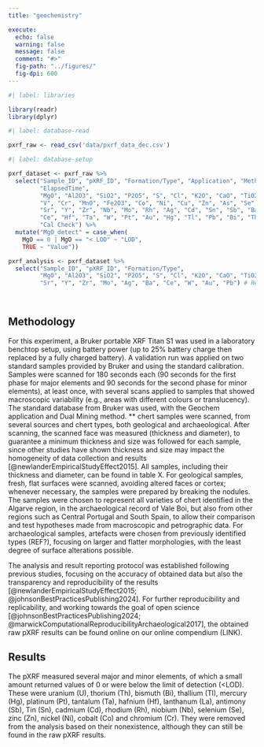 ```yaml
---
title: "geochemistry"

execute:
  echo: false
  warning: false
  message: false
  comment: "#>"
  fig-path: "../figures/"
  fig-dpi: 600
---
```


```r
#| label: libraries

library(readr)
library(dplyr)


```

```r
#| label: database-read

pxrf_raw <- read_csv('data/pxrf_data_dec.csv')


```

```r
#| label: database-setup

pxrf_dataset <- pxrf_raw %>%
  select("Sample_ID", "pXRF_ID", "Formation/Type", "Application", "Method",
         "ElapsedTime",
         "MgO", "Al2O3", "SiO2", "P2O5", "S", "Cl", "K2O", "CaO", "TiO2",
         "V", "Cr", "MnO", "Fe2O3", "Co", "Ni", "Cu", "Zn", "As", "Se", "Rb",
         "Sr", "Y", "Zr", "Nb", "Mo", "Rh", "Ag", "Cd", "Sn", "Sb", "Ba", "La",
         "Ce", "Hf", "Ta", "W", "Pt", "Au", "Hg", "Tl", "Pb", "Bi", "Th", "U",
         "Cal Check") %>% 
  mutate("MgO_detect" = case_when(
    MgO == 0 | MgO == "< LOD" ~ "LOD",
    TRUE ~ "Value"))

pxrf_analysis <- pxrf_dataset %>% 
  select("Sample_ID", "pXRF_ID", "Formation/Type",
         "MgO", "Al2O3", "SiO2", "P2O5", "S", "Cl", "K2O", "CaO", "TiO2", "V", "MnO", "Fe2O3", "Cu", "As", "Rb",
         "Sr", "Y", "Zr", "Mo", "Ag", "Ba", "Ce", "W", "Au", "Pb") # Removed elements with only 0 or <LOD values in all samples

  
```

## Methodology

For this experiment, a Bruker portable XRF Titan S1 was used in a laboratory benchtop setup, using battery power (up to 25% battery charge then replaced by a fully charged battery). A validation run was applied on two standard samples provided by Bruker and using the standard calibration. Samples were scanned for 180 seconds each (90 seconds for the first phase for major elements and 90 seconds for the second phase for minor elements), at least once, with several scans applied to samples that showed macroscopic variability (e.g., areas with different colours or translucency). The standard database from Bruker was used, with the Geochem application and Dual Mining method. \*\* chert samples were scanned, from several sources and chert types, both geological and archaeological. After scanning, the scanned face was measured (thickness and diameter), to guarantee a minimum thickness and size was followed for each sample, since other studies have shown thickness and size may impact the homogeneity of data collection and results [@newlanderEmpiricalStudyEffect2015]. All samples, including their thickness and diameter, can be found in table X. For geological samples, fresh, flat surfaces were scanned, avoiding altered faces or cortex; whenever necessary, the samples were prepared by breaking the nodules. The samples were chosen to represent all varieties of chert identified in the Algarve region, in the archaeological record of Vale Boi, but also from other regions such as Central Portugal and South Spain, to allow their comparison and test hypotheses made from macroscopic and petrographic data. For archaeological samples, artefacts were chosen from previously identified types (REF?), focusing on larger and flatter morphologies, with the least degree of surface alterations possible.

The analysis and result reporting protocol was established following previous studies, focusing on the accuracy of obtained data but also the transparency and reproducibility of the results [@newlanderEmpiricalStudyEffect2015; @johnsonBestPracticesPublishing2024]. For further reproducibility and replicability, and working towards the goal of open science [@johnsonBestPracticesPublishing2024; @marwickComputationalReproducibilityArchaeological2017], the obtained raw pXRF results can be found online on our online compendium (LINK).

## Results

The pXRF measured several major and minor elements, of which a small amount returned values of 0 or were below the limit of detection (\<LOD). These were uranium (U), thorium (Th), bismuth (Bi), thallium (Tl), mercury (Hg), platinum (Pt), tantalum (Ta), hafnium (Hf), lanthanum (La), antimony (Sb), Tin (Sn), cadmium (Cd), rhodium (Rh), niobium (Nb), selenium (Se), zinc (Zn), nickel (Ni), cobalt (Co) and chromium (Cr). They were removed from the analysis based on their nonexistence, although they can still be found in the raw pXRF results.

